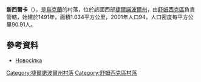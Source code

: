 {{coord|50|3|22|N|25|49|57|E|scale:30000|display=title}}

'''新西爾卡'''（{{lang-uk|Новосілка}}），是[[烏克蘭|烏克蘭]]的村落，位於該國西部[[捷爾諾波爾州|捷爾諾波爾州]]，由[[舒姆西克區|舒姆西克區]]負責管轄，始建於1491年，面積1.034平方公里，2001年人口94，人口密度每平方公里90.91人。

==參考資料==
*[http://gska2.rada.gov.ua/pls/z7502/A005?rdat1=20.10.2003&rf7571=31989 Новосілка]{{dead link|date=2018年3月 |bot=InternetArchiveBot |fix-attempted=yes }}

{{DEFAULTSORT:Новосілка}}
[[Category:捷爾諾波爾州村落|Category:捷爾諾波爾州村落]]
[[Category:舒姆西克區村落|Category:舒姆西克區村落]]


{{Ternopil-geo-stub}}